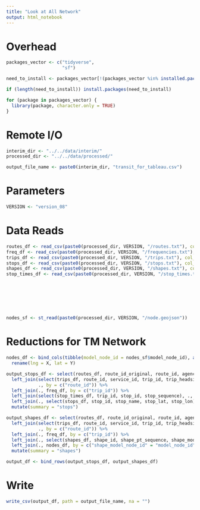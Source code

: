 ```yaml
---
title: "Look at All Network"
output: html_notebook
---
```


# Overhead
```r
packages_vector <- c("tidyverse",
                     "sf")

need_to_install <- packages_vector[!(packages_vector %in% installed.packages()[,"Package"])]

if (length(need_to_install)) install.packages(need_to_install)

for (package in packages_vector) {
  library(package, character.only = TRUE)
}

```

# Remote I/O
```r
interim_dir <- "../../data/interim/"
processed_dir <- "../../data/processed/" 

output_file_name <- paste0(interim_dir, "transit_for_tableau.csv")
```

# Parameters
```r
VERSION <- "version_08"
```


# Data Reads
```r
routes_df <- read_csv(paste0(processed_dir, VERSION, "/routes.txt"), col_types = "ccccciccccccccci")
freq_df <- read_csv(paste0(processed_dir, VERSION, "/frequencies.txt"), col_types = "iidd")
trips_df <- read_csv(paste0(processed_dir, VERSION, "/trips.txt"), col_types = "ccncnncccccccccccciii")
stops_df <- read_csv(paste0(processed_dir, VERSION, "/stops.txt"), col_types  = "ccddccnccnccccinci")
shapes_df <- read_csv(paste0(processed_dir, VERSION, "/shapes.txt"), col_types = "iincidd")
stop_times_df <- read_csv(paste0(processed_dir, VERSION, "/stop_times.txt"), col_types = cols(.default = col_character(),
                                                                                              arrival_time = col_double(),
                                                                                              departure_time = col_double(),
                                                                                              stop_sequence = col_integer(),
                                                                                              timepoint = col_double(),
                                                                                              trip_id = col_integer(),
                                                                                              stop_id = col_integer()))

nodes_sf <- st_read(paste0(processed_dir, VERSION, "/node.geojson"))
```

# Reductions for TM Network
```r
nodes_df <- bind_cols(tibble(model_node_id = nodes_sf$model_node_id), as_tibble(st_coordinates(nodes_sf))) %>%
  rename(lng = X, lat = Y)

output_stops_df <- select(routes_df, route_id_original, route_id, agency_id, route_short_name, route_long_name, agency_raw_name) %>%
  left_join(select(trips_df, route_id, service_id, trip_id, trip_headsign, direction_id, shape_id),
            ., by = c("route_id")) %>%
  left_join(., freq_df, by = c("trip_id")) %>%
  left_join(select(stop_times_df, trip_id, stop_id, stop_sequence), ., by = c("trip_id")) %>%
  left_join(., select(stops_df, stop_id, stop_name, stop_lat, stop_lon), by = c("stop_id")) %>%
  mutate(summary = "stops")

output_shapes_df <- select(routes_df, route_id_original, route_id, agency_id, route_short_name, route_long_name, agency_raw_name) %>%
  left_join(select(trips_df, route_id, service_id, trip_id, trip_headsign, direction_id, shape_id),
            ., by = c("route_id")) %>%
  left_join(., freq_df, by = c("trip_id")) %>%
  left_join(., select(shapes_df, shape_id, shape_pt_sequence, shape_model_node_id), by = c("shape_id")) %>%
  left_join(., nodes_df, by = c("shape_model_node_id" = "model_node_id")) %>%
  mutate(summary = "shapes")

output_df <- bind_rows(output_stops_df, output_shapes_df)

```

# Write
```r
write_csv(output_df, path = output_file_name, na = "")
```


